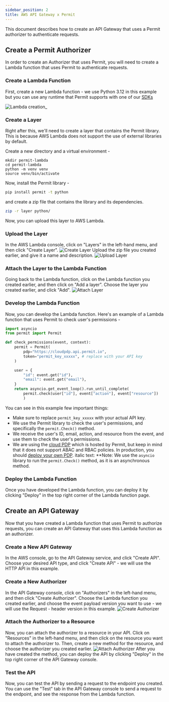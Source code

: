 ```yaml
---
sidebar_position: 2
title: AWS API Gateway x Permit
---
```


This document describes how to create an API Gateway that uses a Permit authorizer to authenticate requests.

## Create a Permit Authorizer
In order to create an Authorizer that uses Permit, you will need to create a Lambda function that uses Permit to authenticate requests.

### Create a Lambda Function
First, create a new Lambda function - we use Python 3.12 in this example but you can use any runtime that Permit supports with one
of our [SDKs]("sdk/sdks-overview")

![Lambda creation](/img/integrations/aws/aws-1.png)_

### Create a Layer
Right after this, we'll need to create a layer that contains the Permit library. This is because AWS Lambda does not support
the use of external libraries by default.

Create a new directory and a virtual environment -
```
mkdir permit-lambda
cd permit-lambda
python -m venv venv
source venv/bin/activate
```
Now, install the Permit library -

```bash
pip install permit -t python
```

and create a zip file that contains the library and its dependencies.
```bash
zip -r layer python/
```
Now, you can upload this layer to AWS Lambda.

### Upload the Layer
In the AWS Lambda console, click on "Layers" in the left-hand menu, and then click "Create Layer".
![Create Layer](/img/integrations/aws/aws-2.png)
Upload the zip file you created earlier, and give it a name and description.
![Upload Layer](/img/integrations/aws/aws-3.png)

### Attach the Layer to the Lambda Function
Going back to the Lambda function, click on the Lambda function you created earlier, and then click on "Add a layer".
Choose the layer you created earlier, and click "Add".
![Attach Layer](/img/integrations/aws/aws-4.png)

### Develop the Lambda Function
Now, you can develop the Lambda function. Here's an example of a Lambda function that uses Permit to check user's permissions -
```python
import asyncio
from permit import Permit

def check_permissions(event, context):
    permit = Permit(
        pdp="https://cloudpdp.api.permit.io",
        token="permit_key_xxxxx", # replace with your API key
    )

    user = {
        "id": event.get("id"),
        "email": event.get("email"),
    }
    return asyncio.get_event_loop().run_until_complete(
        permit.check(user["id"], event["action"], event["resource"])
        )
```
You can see in this example few important things:
- Make sure to replace `permit_key_xxxxx` with your actual API key.
- We use the Permit library to check the user's permissions, and specifically the `permit.Check()` method.
- We receive the user's ID, email, action, and resource from the event, and use them to check the user's permissions.
- We are using the [cloud PDP](concepts/pdp/#hostedmanaged-cloud-pdp-option) which is hosted by Permit, but keep in mind that it does not support ABAC and RBAC policies. In production, you should [deploy your own PDP](how-to/deploy/deploy-to-production).
italic text:
**Note: We use the `asyncio` library to run the `permit.Check()` method, as it is an asynchronous method.

### Deploy the Lambda Function
Once you have developed the Lambda function, you can deploy it by clicking "Deploy" in the top right corner of the Lambda function page.


## Create an API Gateway
Now that you have created a Lambda function that uses Permit to authorize requests, you can create an API Gateway that uses this Lambda function as an authorizer.

### Create a New API Gateway
In the AWS console, go to the API Gateway service, and click "Create API".
Choose your desired API type, and click "Create API" - we will use the HTTP API in this example.

### Create a New Authorizer
In the API Gateway console, click on "Authorizers" in the left-hand menu, and then click "Create Authorizer".
Choose the Lambda function you created earlier, and choose the event payload version you want to use - we will use the Request - header version in this example.
![Create Authorizer](/img/integrations/aws/aws-5.png)

### Attach the Authorizer to a Resource
Now, you can attach the authorizer to a resource in your API. Click on "Resources" in the left-hand menu, and then click on the resource you want to attach the authorizer to.
Then, create a new method for the resource, and choose the authorizer you created earlier.
![Attach Authorizer](/img/integrations/aws/aws-6.png)
After you have created the method, you can deploy the API by clicking "Deploy" in the top right corner of the API Gateway console.

### Test the API
Now, you can test the API by sending a request to the endpoint you created. You can use the "Test" tab in the API Gateway console to send a request to the endpoint, and see the response from the Lambda function.

